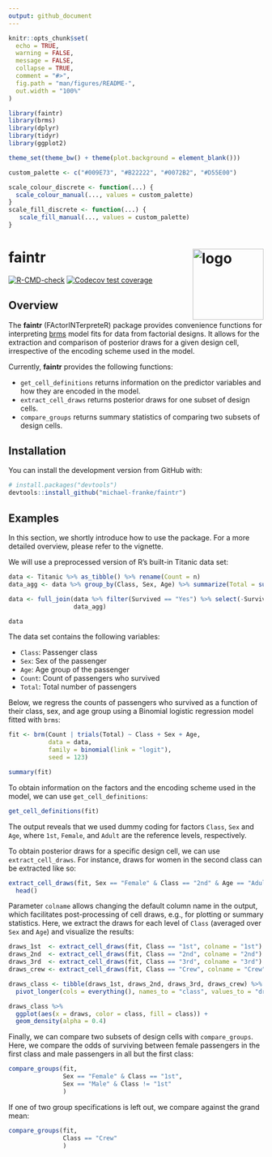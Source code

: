 ```yaml
---
output: github_document
---
```


<!-- README.md is generated from README.Rmd. Please edit that file -->

```r
knitr::opts_chunk$set(
  echo = TRUE, 
  warning = FALSE,
  message = FALSE, 
  collapse = TRUE,
  comment = "#>",
  fig.path = "man/figures/README-",
  out.width = "100%"
)

library(faintr)
library(brms)
library(dplyr)
library(tidyr)
library(ggplot2)

theme_set(theme_bw() + theme(plot.background = element_blank()))

custom_palette <- c("#009E73", "#B22222", "#0072B2", "#D55E00")

scale_colour_discrete <- function(...) {
  scale_colour_manual(..., values = custom_palette)
}
scale_fill_discrete <- function(...) {
   scale_fill_manual(..., values = custom_palette)
}
```

# faintr <img align="right" src="man/figures/faintr-logo.png" alt="logo" width=140> 

<!-- badges: start -->
[![R-CMD-check](https://github.com/michael-franke/faintr/workflows/R-CMD-check/badge.svg)](https://github.com/michael-franke/faintr/actions)
[![Codecov test coverage](https://codecov.io/gh/michael-franke/faintr/branch/main/graph/badge.svg)](https://app.codecov.io/gh/michael-franke/faintr?branch=main)
<!-- badges: end -->

## Overview

The **faintr** (FActorINTerpreteR) package provides convenience functions for 
interpreting [brms](https://github.com/paul-buerkner/brms) model fits for data 
from factorial designs. It allows for the extraction and comparison of posterior 
draws for a given design cell, irrespective of the encoding scheme used in the model.

Currently, **faintr** provides the following functions:

* `get_cell_definitions` returns information on the predictor variables and how 
they are encoded in the model.
* `extract_cell_draws` returns posterior draws for one subset of design cells.
* `compare_groups` returns summary statistics of comparing two subsets of design cells.

## Installation

You can install the development version from GitHub with:

``` r
# install.packages("devtools")
devtools::install_github("michael-franke/faintr")
```

## Examples

In this section, we shortly introduce how to use the package. For a more detailed 
overview, please refer to the vignette.

We will use a preprocessed version of R's built-in Titanic data set:

```r
data <- Titanic %>% as_tibble() %>% rename(Count = n)
data_agg <- data %>% group_by(Class, Sex, Age) %>% summarize(Total = sum(Count))

data <- full_join(data %>% filter(Survived == "Yes") %>% select(-Survived), 
                  data_agg)

data
```
The data set contains the following variables:

* `Class`: Passenger class
* `Sex`: Sex of the passenger
* `Age`: Age group of the passenger
* `Count`: Count of passengers who survived
* `Total`: Total number of passengers

Below, we regress the counts of passengers who survived as a function of their class, 
sex, and age group using a Binomial logistic regression model fitted with `brms`:

```r
fit <- brm(Count | trials(Total) ~ Class + Sex + Age,  
           data = data, 
           family = binomial(link = "logit"),
           seed = 123)
```

```r
summary(fit)
```
To obtain information on the factors and the encoding scheme used in the model, 
we can use `get_cell_definitions`:

```r
get_cell_definitions(fit)
```

The output reveals that we used dummy coding for factors `Class`, `Sex` and 
`Age`, where `1st`, `Female`, and `Adult` are the reference levels, respectively.

To obtain posterior draws for a specific design cell, we can use `extract_cell_draws`. 
For instance, draws for women in the second class can be extracted like so:

```r
extract_cell_draws(fit, Sex == "Female" & Class == "2nd" & Age == "Adult") %>% 
  head()
```
Parameter `colname` allows changing the default column name in the output, which 
facilitates post-processing of cell draws, e.g., for plotting or summary statistics. 
Here, we extract the draws for each level of `Class` (averaged over `Sex` and `Age`) 
and visualize the results:

```r
draws_1st  <- extract_cell_draws(fit, Class == "1st", colname = "1st")
draws_2nd  <- extract_cell_draws(fit, Class == "2nd", colname = "2nd")
draws_3rd  <- extract_cell_draws(fit, Class == "3rd", colname = "3rd")
draws_crew <- extract_cell_draws(fit, Class == "Crew", colname = "Crew")

draws_class <- tibble(draws_1st, draws_2nd, draws_3rd, draws_crew) %>% 
  pivot_longer(cols = everything(), names_to = "class", values_to = "draws")

draws_class %>% 
  ggplot(aes(x = draws, color = class, fill = class)) +
  geom_density(alpha = 0.4)
```

Finally, we can compare two subsets of design cells with `compare_groups`. Here,
we compare the odds of surviving between female passengers in the first class and
male passengers in all but the first class:

```r
compare_groups(fit, 
               Sex == "Female" & Class == "1st",
               Sex == "Male" & Class != "1st"
               )
```
If one of two group specifications is left out, we compare against the grand mean:

```r
compare_groups(fit, 
               Class == "Crew"
               )
```

